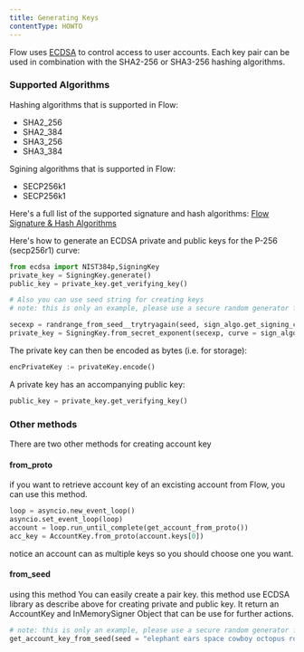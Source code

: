```yaml
---
title: Generating Keys
contentType: HOWTO
---
```


Flow uses [ECDSA](https://en.wikipedia.org/wiki/Elliptic_Curve_Digital_Signature_Algorithm)
to control access to user accounts. Each key pair can be used in combination with
the SHA2-256 or SHA3-256 hashing algorithms.
### Supported Algorithms

Hashing algorithms that is supported in Flow:
- SHA2_256
- SHA2_384
- SHA3_256
- SHA3_384

Sgining algorithms that is supported in Flow:
- SECP256k1
- SECP256k1

Here's a full list of the supported signature and hash algorithms: [Flow Signature & Hash Algorithms](https://docs.onflow.org/concepts/accounts-and-keys/#supported-signature--hash-algorithms)

Here's how to generate an ECDSA private and public keys for the P-256 (secp256r1) curve:

```python
from ecdsa import NIST384p,SigningKey
private_key = SigningKey.generate()
public_key = private_key.get_verifying_key()

# Also you can use seed string for creating keys
# note: this is only an example, please use a secure random generator for the key seed

secexp = randrange_from_seed__trytryagain(seed, sign_algo.get_signing_curve().order)
private_key = SigningKey.from_secret_exponent(secexp, curve = sign_algo.get_signing_curve())

```

The private key can then be encoded as bytes (i.e. for storage):

```python
encPrivateKey := privateKey.encode()
```

A private key has an accompanying public key:

```python
public_key = private_key.get_verifying_key()
```

### Other methods
There are two other methods for creating account key

#### from_proto
if you want to retrieve account key of an excisting account from Flow, you can use this method.

```python
loop = asyncio.new_event_loop()
asyncio.set_event_loop(loop)
account = loop.run_until_complete(get_account_from_proto())
acc_key = AccountKey.from_proto(account.keys[0])
```
notice an account can as multiple keys so you should choose one you want.

#### from_seed 
using this method You can easily create a pair key. this method use ECDSA library as describe above for creating private and public key.
It return an AccountKey and InMemorySigner Object that can be use for further actions.

```python
# note: this is only an example, please use a secure random generator for the key seed
get_account_key_from_seed(seed = "elephant ears space cowboy octopus rodeo potato cannon pineapple")
```